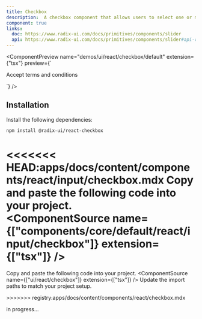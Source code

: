 ```yaml
---
title: Checkbox
description:  A checkbox component that allows users to select one or more options from a list of choices.
component: true
links:
  doc: https://www.radix-ui.com/docs/primitives/components/slider
  api: https://www.radix-ui.com/docs/primitives/components/slider#api-reference
---
```


<ComponentPreview
  name="demos/ui/react/checkbox/default"
  extension={"tsx"}
  preview={`<div className="flex items-center space-x-2">
<Checkbox id="terms" />
    <label
    htmlFor="terms"
    className="text-sm font-medium leading-none peer-disabled:cursor-not-allowed peer-disabled:opacity-70">
    Accept terms and conditions
    </label>
</div>`}
/>

## Installation

Install the following dependencies:

```bash
npm install @radix-ui/react-checkbox
```
<<<<<<< HEAD:apps/docs/content/components/react/input/checkbox.mdx
Copy and paste the following code into your project.<br/>
  <ComponentSource  name={["components/core/default/react/input/checkbox"]} extension={["tsx"]} />
=======
  <Step>Copy and paste the following code into your project.</Step>
  <ComponentSource  name={["ui/react/checkbox"]} extension={["tsx"]} />
  <Step>Update the import paths to match your project setup.</Step>

</Steps>
>>>>>>> registry:apps/docs/content/components/react/checkbox.mdx

in progress...

